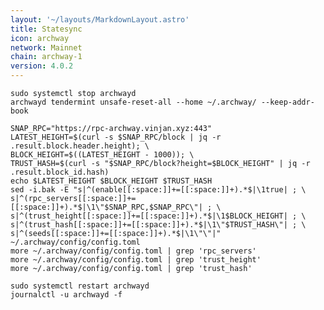 ```yaml
---
layout: '~/layouts/MarkdownLayout.astro'
title: Statesync
icon: archway
network: Mainnet
chain: archway-1
version: 4.0.2 
---
```


```
sudo systemctl stop archwayd
archwayd tendermint unsafe-reset-all --home ~/.archway/ --keep-addr-book
```
```
SNAP_RPC="https://rpc-archway.vinjan.xyz:443"
LATEST_HEIGHT=$(curl -s $SNAP_RPC/block | jq -r .result.block.header.height); \
BLOCK_HEIGHT=$((LATEST_HEIGHT - 1000)); \
TRUST_HASH=$(curl -s "$SNAP_RPC/block?height=$BLOCK_HEIGHT" | jq -r .result.block_id.hash)
echo $LATEST_HEIGHT $BLOCK_HEIGHT $TRUST_HASH
sed -i.bak -E "s|^(enable[[:space:]]+=[[:space:]]+).*$|\1true| ; \
s|^(rpc_servers[[:space:]]+=[[:space:]]+).*$|\1\"$SNAP_RPC,$SNAP_RPC\"| ; \
s|^(trust_height[[:space:]]+=[[:space:]]+).*$|\1$BLOCK_HEIGHT| ; \
s|^(trust_hash[[:space:]]+=[[:space:]]+).*$|\1\"$TRUST_HASH\"| ; \
s|^(seeds[[:space:]]+=[[:space:]]+).*$|\1\"\"|" ~/.archway/config/config.toml
more ~/.archway/config/config.toml | grep 'rpc_servers'
more ~/.archway/config/config.toml | grep 'trust_height'
more ~/.archway/config/config.toml | grep 'trust_hash'
```
```
sudo systemctl restart archwayd
journalctl -u archwayd -f
```

